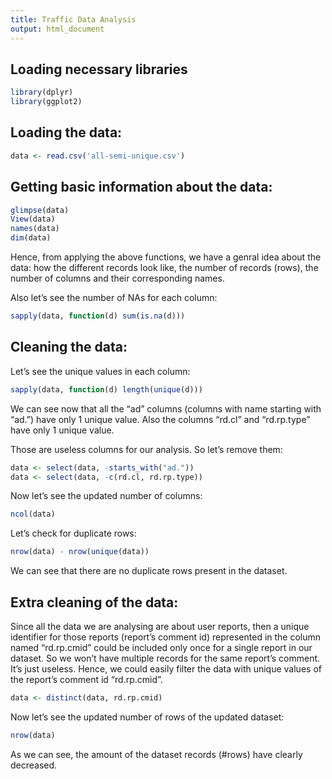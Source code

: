 ```yaml
---
title: Traffic Data Analysis
output: html_document
---
```


## Loading necessary libraries

```r
library(dplyr)
library(ggplot2)
```
## Loading the data:

```r
data <- read.csv('all-semi-unique.csv')
```

## Getting basic information about the data:

```r
glimpse(data)
View(data)
names(data)
dim(data)
```

Hence, from applying the above functions, we have a genral idea about the data: how the different records look like, the number of records (rows), the number of columns and their corresponding names.

Also let's see the number of NAs for each column:

```r
sapply(data, function(d) sum(is.na(d)))
```

## Cleaning the data:

Let's see the unique values in each column:

```r
sapply(data, function(d) length(unique(d)))
```

We can see now that all the "ad" columns (columns with name starting with "ad.") have only 1 unique value. Also the columns "rd.cl" and "rd.rp.type" have only 1 unique value.

Those are useless columns for our analysis. So let's remove them:

```r
data <- select(data, -starts_with("ad."))
data <- select(data, -c(rd.cl, rd.rp.type))
```

Now let's see the updated number of columns:

```r
ncol(data)
```

Let's check for duplicate rows:

```r
nrow(data) - nrow(unique(data))
```

We can see that there are no duplicate rows present in the dataset.

## Extra cleaning of the data:

Since all the data we are analysing are about user reports, then a unique identifier for those reports (report's comment id) represented in the column named "rd.rp.cmid" could be included only once for a single report in our dataset. So we won't have multiple records for the same report's comment. It's just useless. Hence, we could easily filter the data with unique values of the report's comment id "rd.rp.cmid".

```r
data <- distinct(data, rd.rp.cmid)
```

Now let's see the updated number of rows of the updated dataset:

```r
nrow(data)
```

As we can see, the amount of the dataset records (#rows) have clearly decreased.